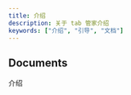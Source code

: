 ```yaml
---
title: 介绍
description: 关于 tab 管家介绍
keywords: ["介绍", "引导", "文档"]
---
```



## Documents

介绍

<CardGrid>
  <Card
    subtitle="介绍"
    title="开始使用"
    description=""
    href="/docs/introduction/installation"
  />
  <Card
    subtitle="设置"
    title="插件设置"
    description="关于插件功能以及设置"
    href="/docs/introduction/setup"
  />
  <Card
    subtitle="FQA"
    title="已知问题"
    description="关于开发过程中已知问题"
    href="/docs/introduction/qa"
    external={true}
  />
  <Card
    subtitle="更新记录"
    title="历史版本"
    description="更新记录"
    href="/docs/introduction/changelog"
    external={true}
  />
</CardGrid>
 